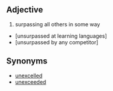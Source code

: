 == Adjective ==
# surpassing all others in some way
*[unsurpassed at learning languages]
*[unsurpassed by any competitor]

== Synonyms ==
* [[unexcelled]]
* [[unexceeded]]